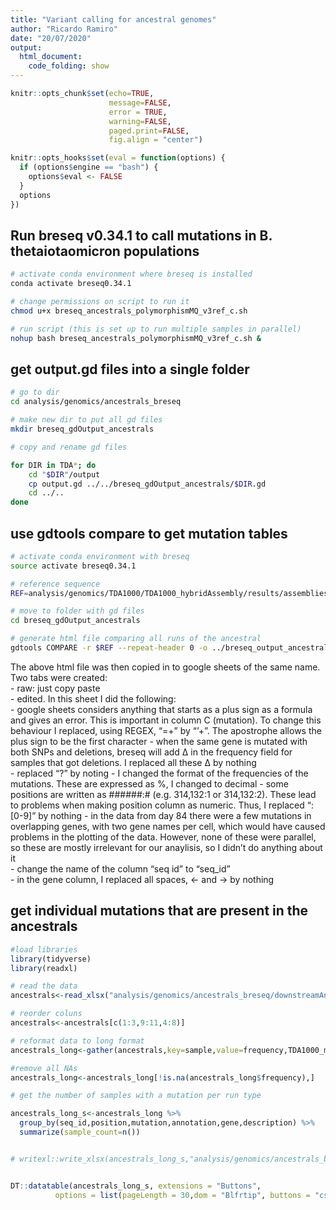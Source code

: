 ```yaml
---
title: "Variant calling for ancestral genomes"
author: "Ricardo Ramiro"
date: "20/07/2020"
output: 
  html_document:
    code_folding: show
---
```


```r

knitr::opts_chunk$set(echo=TRUE, 
                      message=FALSE, 
                      error = TRUE,
                      warning=FALSE, 
                      paged.print=FALSE, 
                      fig.align = "center")

knitr::opts_hooks$set(eval = function(options) {
  if (options$engine == "bash") {
    options$eval <- FALSE
  }
  options
})

```


## Run breseq v0.34.1 to call mutations in B. thetaiotaomicron populations  

```bash

# activate conda environment where breseq is installed
conda activate breseq0.34.1

# change permissions on script to run it
chmod u+x breseq_ancestrals_polymorphismMQ_v3ref_c.sh

# run script (this is set up to run multiple samples in parallel)
nohup bash breseq_ancestrals_polymorphismMQ_v3ref_c.sh &

```


## get output.gd files into a single folder
```bash

# go to dir
cd analysis/genomics/ancestrals_breseq

# make new dir to put all gd files
mkdir breseq_gdOutput_ancestrals

# copy and rename gd files

for DIR in TDA*; do
    cd "$DIR"/output
    cp output.gd ../../breseq_gdOutput_ancestrals/$DIR.gd
    cd ../..
done


```

## use gdtools compare to get mutation tables
```bash

# activate conda environment with breseq
source activate breseq0.34.1

# reference sequence
REF=analysis/genomics/TDA1000/TDA1000_hybridAssembly/results/assemblies/prokka_annotation/TDA1000_chromosome_plasmid_v3.gff3

# move to folder with gd files
cd breseq_gdOutput_ancestrals

# generate html file comparing all runs of the ancestral
gdtools COMPARE -r $REF --repeat-header 0 -o ../breseq_output_ancestralsMQ.html `ls *MQ.gd`

```

The above html file was then copied in to google sheets of the same name. Two tabs were created:  
- raw: just copy paste  
- edited. In this sheet I did the following:  
  - google sheets considers anything that starts as a plus sign as a formula and gives an error. This is important in column C (mutation). To change this behaviour I replaced, using REGEX, 
  "=\+" by "'+". The apostrophe allows the plus sign to be the first character
  - when the same gene is mutated with both SNPs and deletions, breseq will add Δ in the frequency field for samples that got deletions. I replaced all these Δ by nothing  
  - replaced "\?" by noting
  - I changed the format of the frequencies of the mutations. These are expressed as %, I changed to decimal
  - some positions are written as ######:# (e.g. 314,132:1 or 314,132:2). These lead to problems when making position column as numeric. Thus, I replaced "\:[0-9]" by nothing
  - in the data from day 84 there were a few mutations in overlapping genes, with two gene names per cell, which would have caused problems in the plotting of the data. However, none of these were parallel, so these are mostly irrelevant for our anaylisis, so I didn't do anything about it  
  - change the name of the column "seq id" to "seq_id"  
  - in the gene column, I replaced all spaces, ← and → by nothing 

## get individual mutations that are present in the ancestrals
```r

#load libraries
library(tidyverse)
library(readxl)

# read the data
ancestrals<-read_xlsx("analysis/genomics/ancestrals_breseq/downstreamAnalysis/breseq_output_ancestralsMQ.xlsx",sheet=2)

# reorder coluns
ancestrals<-ancestrals[c(1:3,9:11,4:8)]

# reformat data to long format
ancestrals_long<-gather(ancestrals,key=sample,value=frequency,TDA1000_mi_pol_MQ:TDA1002_ne_pol_MQ)

#remove all NAs
ancestrals_long<-ancestrals_long[!is.na(ancestrals_long$frequency),]

# get the number of samples with a mutation per run type

ancestrals_long_s<-ancestrals_long %>% 
  group_by(seq_id,position,mutation,annotation,gene,description) %>%
  summarize(sample_count=n())


# writexl::write_xlsx(ancestrals_long_s,"analysis/genomics/ancestrals_breseq/downstreamAnalysis/ancestral_mutations_polymorphismHighMappingQualMQ.xlsx")


DT::datatable(ancestrals_long_s, extensions = "Buttons", 
          options = list(pageLength = 30,dom = "Blfrtip", buttons = "csv"))
```

